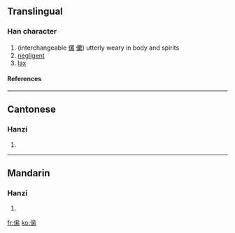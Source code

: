 ==Translingual==
===Han character===
{{Han char|rad=人|as=12|sn=14|four=|canj=人戈戈火 (OIIF)}}
# (interchangeable [[傫]] [[儽]]) utterly weary in body and spirits
# [[negligent]]
# [[lax]]
====References====
{{Han ref|kx=0118.051|hdz=10223.040|uh=348D|ud=13453}}

----
==Cantonese==
===Hanzi===
{{yue-hanzi|jyut=|y=leui5}}
# {{defn|Cantonese}}

----
==Mandarin==
===Hanzi===
{{cmn-hanzi|pin=[[léi]] (lei2), [[lěi]] (lei3)|wg=lei<sup>2</sup>, lei<sup>3</sup>}}
# {{defn|Mandarin}}

[[fr:㒍]]
[[ko:㒍]]